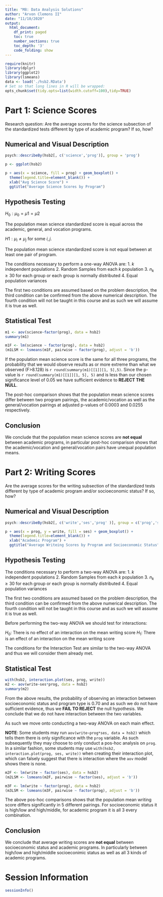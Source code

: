 ```yaml
---
title: "M8: Data Analysis Solutions"
author: "Arvon Clemons II"
date: "11/10/2020"
output:
  html_document:
    df_print: paged
    toc: true
    number_sections: true
    toc_depth: '3'
    code_folding: show
---
```


```r
require(knitr)
library(dplyr)
library(ggplot2)
library(lsmeans)
data <- load('./hsb2.RData')
# Set so that long lines in R will be wrapped:
opts_chunk$set(tidy.opts=list(width.cutoff=100),tidy=TRUE)
```

# Part 1: Science Scores

Research question: Are the average scores for the science subsection of the standardized tests different by type of academic program? If so, how?

## Numerical and Visual Description

```r
psych::describeBy(hsb2[, c('science','prog')], group = 'prog')

p <- ggplot(hsb2)

p + aes(x = science, fill = prog) + geom_boxplot() +
  theme(legend.title=element_blank()) +
  xlab("Avg Science Score") +
  ggtitle("Average Science Scores by Program")
```
## Hypothesis Testing
$H_{0}: \mu_{0} = \mu{1} = \mu{2}$

The population mean science standardized score is equal across the academic, general, and vocation programs. 

$H{1}: \mu_{i} \neq \mu_{j}$ for some $i,j$.

The population mean science standardized score is not equal between at least one pair of program.

The conditions necessary to perform a one-way ANOVA are:
1. $k$ independent populations
2. Random Samples from each $k$ population
3. $n_{k} \geq 30$ for each group or each group is normally distributed
4. Equal population variances

The first two conditions are assumed based on the problem description, the third condition can be confirmed from the above numerical description. The fourth condition will not be taught in this course and as such we will assume it is true as well.

## Statistical Test

```r
m1 <- aov(science~factor(prog), data = hsb2)
summary(m1)

m1F <- lm(science ~ factor(prog), data = hsb2)
(m1LSM <- lsmeans(m1F, pairwise ~ factor(prog), adjust = 'b'))
```

If the population mean science score is the same for all three programs, the probability that we would observe results as or more extreme than what we observed (F>8.128) is `r round(summary(m1)[[1]][1, 5],5)`. Since the p-value is `r round(summary(m1)[[1]][1, 5], 5)` and is less than our chosen significance level of 0.05 we have sufficient evidence to **REJECT THE NULL**.

The post-hoc comparison shows that the population mean science scores differ between two program pairings, the academic/vocation as well as the general/vocation pairings at adjusted p-values of 0.0003 and 0.0255 respectively. 


## Conclusion

We conclude that the population mean science scores are **not equal** between academic programs, in particular post-hoc comparison shows that the academic/vocation and general/vocation pairs have unequal population means.

# Part 2: Writing Scores

Are the average scores for the writing subsection of the standardized tests different by type of academic program and/or socioeconomic status? If so, how?

## Numerical and Visual Description

```r
psych::describeBy(hsb2[, c('write','ses','prog' )], group = c('prog','ses'))

p + aes(x = prog, y = write, fill = ses) + geom_boxplot() +
  theme(legend.title=element_blank()) +
  xlab("Academic Program") +
  ggtitle("Average Writeing Scores by Program and Socioeconomic Status")
```


## Hypothesis Testing

The conditions necessary to perform a two-way ANOVA are:
1. $k$ independent populations
2. Random Samples from each $k$ population
3. $n_{k} \geq 30$ for each group or each group is normally distributed
4. Equal population variances

The first two conditions are assumed based on the problem description, the third condition can be confirmed from the above numerical description. The fourth condition will not be taught in this course and as such we will assume it is true as well.

Before performing the two-way ANOVA we should test for interactions:

$H_{0}:$ There is no effect of an interaction on the mean writing score
$H_{1}:$ There is an effect of an interaction on the mean writing score

The conditions for the Interaction Test are similar to the two-way ANOVA and thus we will consider them already met.


## Statistical Test
```r
with(hsb2, interaction.plot(ses, prog, write))
m2 <- aov(write~ses*prog, data = hsb2)
summary(m2)
```

From the above results, the probability of observing an interaction between socioeconomic status and program type is 0.70 and as such we do not have sufficient evidence, thus we **FAIL TO REJECT** the null hypothesis. We conclude that we do not have interaction between the two variables.

As such we move onto conducting a two-way ANOVA on each main effect.

**NOTE**: Some students may run `aov(write~prog*ses, data = hsb2)` which tells them there is only significance with the `prog` variable. As such subsequently they may choose to only conduct a pos-hoc analysis on `prog`. In a similar fashion, some students may use `with(hsb2, interaction.plot(prog, ses, write))` when creating their interaction plot, which can falsely suggest that there is interaction where the `aov` model shows there is none.

```r
m2F <- lm(write ~ factor(ses), data = hsb2)
(m2LSM <- lsmeans(m2F, pairwise ~ factor(ses), adjust = 'b'))

m3F <- lm(write ~ factor(prog), data = hsb2)
(m3LSM <- lsmeans(m3F, pairwise ~ factor(prog), adjust = 'b'))
```

The above pos-hoc comparisons shows that the population mean writing score differs significantly in 5 different pairings. For socioeconomic status it is high/low and high/middle, for academic program it is all 3 every combination.

## Conclusion

We conclude that average writing scores are **not equal**  between socioeconomic status and academic programs. In particularly between high/low and high/middle socioeconimic status as well as all 3 kinds of academic programs.

# Session Information

```r
sessionInfo()
```
